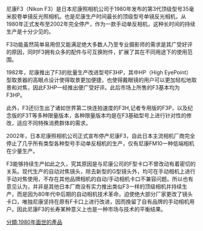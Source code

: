 {{Inappropriate tone |time=2008-12-19T16:07:41+00:00 }}<!-- 本调用由 {{subst:Inappropriate tone/auto}} 自动产生。 --> 
{{Infobox Digicam
|   model         = 尼康F3
|   image         = 
|   kind          =  
|   sensor        =  
|   res           =  
|   lens          = 尼康〔Nikon〕F接環
|   shutter       = 
|   shutterRange  = 最高：1/2000秒
|   metering      = TTL 相位測光系統
|   emode         =
|   mmode         = 矩陣測光，中央偏重測光，重點測光
|   fmode         = 手动对焦
|   flbkt         = 于 ISO 100，约 EV 1 至 EV 18
|   fcbkt         = 
|   cont          = 
|   viewfinder    =  
|   speedRange    =  
|   flash         = 
|   blflash       = 
|   WB            = 
|   wbbkt         = 
|   rearLCD       = 
|   storage       = 
|   battery       =2 枚1.55V SR44氧化银电池，2 枚1.5V LR44碱性电池或1枚3V CR-1/3N锂电池；使用马达卷片器MD-4时，相机直接由马达卷片器供应电源
|   obp           = 
|   weight        =  F3:148.5 x 96.5 x 65.毫米；715克 F3HP:148.5 x 101.5 x 69毫米；760克
|   ps            = 
}}
尼康F3（Nikon F3）是日本尼康照相机公司于1980年发布的第3代顶级型号35毫米胶卷单镜反光照相机。也是尼康生产时间最长的顶级型号单镜反光相机，从1980年正式发布至2002年完全停产，作为一款手动单反相机，这种长时间的持续生产是十分少见的。

F3功能虽然简单易用但又能满足绝大多数人乃至专业摄影师的需求是其广受好评的原因，同时F3拥有众多的配件与可互换附件，扩展了其在不同用途下的使用范围。

1982年，尼康推出了F3的批量生产改进型号F3HP，其中HP（High EyePoint）型取景器的高眼点设计使得取景更加便捷，也使得戴眼镜的用户可以更加轻松地取景和对焦，因此F3HP一经推出便广受好评。此后市场上所售的F3基本均为F3HP。

此外，F3还衍生出了诸如世界第二快连拍速度的F3H,记者专用版的F3P，以及纪念版的F3T等多种限量版本，各种限量版本均是在F3基础型号上进行针对性的修改，适应不同特殊消费群体的需求。

2002年，日本尼康照相机公司正式宣布停产尼康F3，自此日本主流相机厂商完全停止了几乎所有类型各种型号手动单反相机的生产，仅有尼康FM10一种低端相机在少量生产。

F3能够持续生产如此之久，究其原因是与尼康公司的F型卡口不曾改动有着密切的关系。现代生产的自动对焦镜头，除去新型的G型镜头外，均可在手动相机上进行手动对焦使用，不存在其他品牌相机的自动/手动相机卡口不兼容问题。所以也有意见认为，并非是其他日本厂商没有实力推出类似F3一样的顶级相机并持续生产，而是因为80年代中后期的自动相机技术革命，迫使绝大部分厂家更改了镜头卡口，唯独尼康坚持在原有F卡口上进行改进，因而挽留了自有品牌的手动相机用户。因此尼康F3的长寿某种意义上也是一种市场与技术的平衡结果。

{{Nikon film SLR cameras}}
[[分類:1980年面世的產品|分類:1980年面世的產品]]